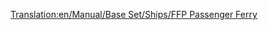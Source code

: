 [[Translation:en/Manual/Base Set/Ships/FFP Passenger Ferry]]

{{it/Manuale/Set base/Navi/StatNavi|Name=Traghetto FFP
|Image=[[File:it/Manuale/Set base/Navi/Traghetti.png|Nave traghetto FFP]]
|Costo=42.656
|Velocità=64
|Annuale=2.624
|Progettata=1971
|Vita=30
|Capacità=130 Passeggeri
|Riadattabile=''non riadattabile''
|Descrizione=Il traghetto FFP è una nave a bassa velocità progettato per l'accesso da porto a porto su lunghe distanze. È due volte più veloce dell'MPS, ha una capacità maggiore, costa di più ma è leggermente più economico da gestire. Lo svantaggio è che ci vuole del tempo per essere introdotto se di parte dal 1920 o 1950.
|Real-life=Nave immaginaria, nessuna corrispondenza con la realtà.
}}      






